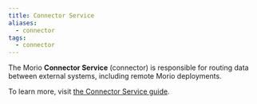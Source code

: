 ```yaml
---
title: Connector Service
aliases:
  - connector
tags:
  - connector
---
```


The Morio **Connector Service** (connector) is responsible for routing data
between external systems, including remote Morio deployments.

To learn more, visit [the Connector Service guide](/docs/guides/services/connector).
